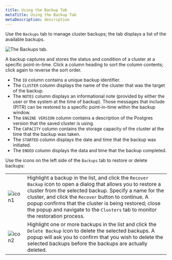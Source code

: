 ```yaml
---
title: Using the Backup Tab
metaTitle: Using the Backup Tab
metaDescription: description
---
```


Use the `Backups` tab to manage cluster backups; the tab displays a list
of the available backups.

![*The Backups tab.*](images/cds_backups_tab.png)

A backup captures and stores the status and condition of a cluster at a
specific point-in-time. Click a column heading to sort the column
contents; click again to reverse the sort order.

  - The `ID` column contains a unique backup identifier.
  - The `CLUSTER` column displays the name of the cluster that was the
    target of the backup.
  - The `NOTES` column displays an informational note (provided by
    either the user or the system at the time of backup). Those messages
    that include (PITR) can be restored to a specific point-in-time
    within the backup window.
  - The `ENGINE VERSION` column contains a description of the Postgres
    version that the saved cluster is using.
  - The `CAPACITY` column contains the storage capacity of the cluster
    at the time that the backup was taken.
  - The `STARTED` column displays the date and time that the backup was
    initiated.
  - The `ENDED` column displays the data and time that the backup
    completed.

Use the icons on the left side of the `Backups` tab to restore or delete
backups:

|                                                   |                                                                                                                                                                                                                                                                                                                                                                             |
| ------------------------------------------------- | --------------------------------------------------------------------------------------------------------------------------------------------------------------------------------------------------------------------------------------------------------------------------------------------------------------------------------------------------------------------------- |
| ![icon1](images/cds_user_recover_backup_icon.png) | Highlight a backup in the list, and click the `Recover Backup` icon to open a dialog that allows you to restore a cluster from the selected backup. Specify a name for the cluster, and click the `Recover` button to continue. A popup confirms that the cluster is being restored; close the popup and navigate to the `Clusters` tab to monitor the restoration process. |
| ![icon2](images/cds_user_delete_backup_icon.png)  | Highlight one or more backups in the list and click the `Delete Backup` icon to delete the selected backups. A popup will ask you to confirm that you wish to delete the selected backups before the backups are actually deleted.                                                                                                                                          |
